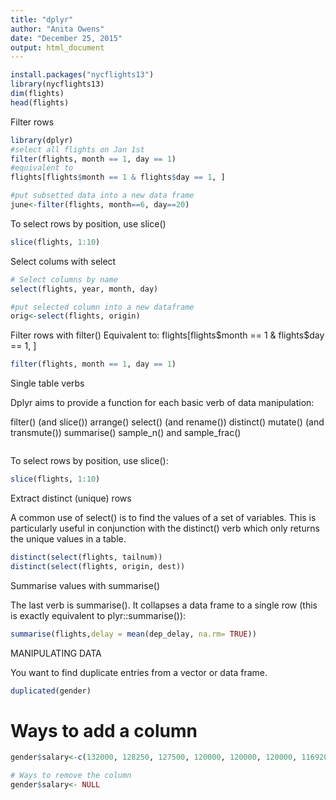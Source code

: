 ```yaml
---
title: "dplyr"
author: "Anita Owens"
date: "December 25, 2015"
output: html_document
---
```

```r
install.packages("nycflights13")
library(nycflights13)
dim(flights)
head(flights)

```
Filter rows
```r
library(dplyr)
#select all flights on Jan 1st
filter(flights, month == 1, day == 1)
#equivalent to
flights[flights$month == 1 & flights$day == 1, ]

#put subsetted data into a new data frame
june<-filter(flights, month==6, day==20)

```
To select rows by position, use slice()
```r
slice(flights, 1:10)
```
Select colums with select
```r
# Select columns by name
select(flights, year, month, day)

#put selected column into a new dataframe
orig<-select(flights, origin)
```
Filter rows with filter()
Equivalent to: flights[flights$month == 1 & flights$day == 1, ]
```r
filter(flights, month == 1, day == 1)
```
Single table verbs

Dplyr aims to provide a function for each basic verb of data manipulation:

filter() (and slice())
arrange()
select() (and rename())
distinct()
mutate() (and transmute())
summarise()
sample_n() and sample_frac()
```r
```
To select rows by position, use slice():
```r
slice(flights, 1:10)
```
Extract distinct (unique) rows

A common use of select() is to find the values of a set of variables. This is particularly useful in conjunction with the distinct() verb which only returns the unique values in a table.
```r
distinct(select(flights, tailnum))
distinct(select(flights, origin, dest))
```
Summarise values with summarise()

The last verb is summarise(). It collapses a data frame to a single row (this is exactly equivalent to plyr::summarise()):
```r
summarise(flights,delay = mean(dep_delay, na.rm= TRUE))
```
MANIPULATING DATA

You want to find duplicate entries from a vector or data frame.
```r
duplicated(gender)
```
# Ways to add a column
```r
gender$salary<-c(132000, 128250, 127500, 120000, 120000, 120000, 116920, 115000, 113000, 106000, 106000)

# Ways to remove the column
gender$salary<- NULL
```


